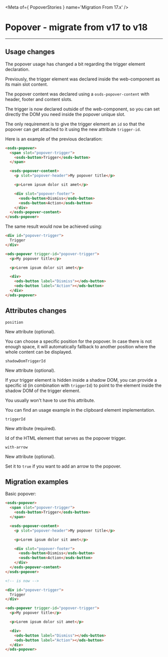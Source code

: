 
<Meta of={ PopoverStories } name='Migration From 17.x' />

# Popover - migrate from v17 to v18
----

## Usage changes

The popover usage has changed a bit regarding the trigger element declaration.

Previously, the trigger element was declared inside the web-component as its main slot content.

The popover content was declared using a `osds-popover-content` with header, footer and content slots.

The trigger is now declared outside of the web-component, so you can set directly the DOM you need inside the popover unique slot.

The only requirement is to give the trigger element an `id` so that the popover can get attached to it using the new attribute `trigger-id`.

Here is an example of the previous declaration:

```html
<osds-popover>
  <span slot="popover-trigger">
    <osds-button>Trigger</osds-button>
  </span>

  <osds-popover-content>
    <p slot="popover-header">My popover title</p>

    <p>Lorem ipsum dolor sit amet</p>

    <div slot="popover-footer">
      <osds-button>Dismiss</osds-button>
      <osds-button>Action</osds-button>
    </div>
  </osds-popover-content>
</osds-popover>
```

The same result would now be achieved using:
```html
<div id="popover-trigger">
  Trigger
</div>

<ods-popover trigger-id="popover-trigger">
  <p>My popover title</p>

  <p>Lorem ipsum dolor sit amet</p>

  <div>
    <ods-button label="Dismiss"></ods-button>
    <ods-button label="Action"></ods-button>
  </div>
</ods-popover>
```

## Attributes changes

`position` <ods-badge size="sm" color="success" label="New"></ods-badge>

New attribute (optional).

You can choose a specific position for the popover. In case there is not enough space, it will automatically fallback
to another position where the whole content can be displayed.

`shadowDomTriggerId` <ods-badge size="sm" color="success" label="New"></ods-badge>

New attribute (optional).

If your trigger element is hidden inside a shadow DOM, you can provide a specific id (in combination with `triggerId`)
to point to the element inside the shadow DOM of the trigger element.

You usually won't have to use this attribute.

You can find an usage example in the clipboard element implementation.

`triggerId` <ods-badge size="sm" color="success" label="New"></ods-badge>

New attribute (required).

Id of the HTML element that serves as the popover trigger.

`with-arrow` <ods-badge size="sm" color="success" label="New"></ods-badge>

New attribute (optional).

Set it to `true` if you want to add an arrow to the popover.

## Migration examples

Basic popover:
```html
<osds-popover>
  <span slot="popover-trigger">
    <osds-button>Trigger</osds-button>
  </span>

  <osds-popover-content>
    <p slot="popover-header">My popover title</p>

    <p>Lorem ipsum dolor sit amet</p>

    <div slot="popover-footer">
      <osds-button>Dismiss</osds-button>
      <osds-button>Action</osds-button>
    </div>
  </osds-popover-content>
</osds-popover>

<!-- is now -->

<div id="popover-trigger">
  Trigger
</div>

<ods-popover trigger-id="popover-trigger">
  <p>My popover title</p>

  <p>Lorem ipsum dolor sit amet</p>

  <div>
    <ods-button label="Dismiss"></ods-button>
    <ods-button label="Action"></ods-button>
  </div>
</ods-popover>
```
